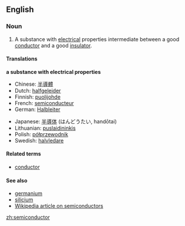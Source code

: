 ==English==

===Noun===
{{en-noun-reg}}

#{{physics}} A substance with [[electrical]] properties intermediate between a good [[conductor]] and a good [[insulator]].

====Translations====
'''a substance with electrical properties'''
{{top}}
*Chinese: [[半導體]]
*Dutch: [[halfgeleider]] {{m}}
*Finnish: [[puolijohde]]
*French: [[semiconducteur]] {{m}}
*German: [[Halbleiter]] {{m}}
{{mid}}
*Japanese: [[半導体]] (はんどうたい, handōtai)
*Lithuanian: [[puslaidininkis]] {{m}}
*Polish: [[półprzewodnik]] {{m}}
*Swedish: [[halvledare]] {{c}}
{{bottom}}

====Related terms====
*[[conductor]]

====See also====
*[[germanium]]
*[[silicium]]
*[[w:Semiconductor|Wikipedia article on semiconductors]]

[[zh:semiconductor]]